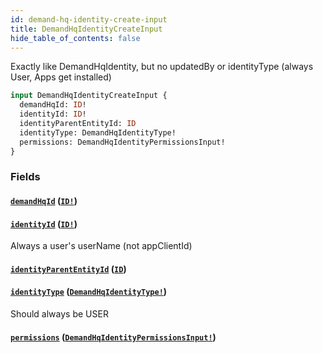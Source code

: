 ```yaml
---
id: demand-hq-identity-create-input
title: DemandHqIdentityCreateInput
hide_table_of_contents: false
---
```



Exactly like DemandHqIdentity, but no updatedBy or identityType (always User, Apps get installed)

```graphql
input DemandHqIdentityCreateInput {
  demandHqId: ID!
  identityId: ID!
  identityParentEntityId: ID
  identityType: DemandHqIdentityType!
  permissions: DemandHqIdentityPermissionsInput!
}
```


### Fields

#### [`demandHqId`](#) ([`ID!`](/demand/api/graphql-admin/reference/scalars/id))




#### [`identityId`](#) ([`ID!`](/demand/api/graphql-admin/reference/scalars/id))

Always a user's userName (not appClientId)


#### [`identityParentEntityId`](#) ([`ID`](/demand/api/graphql-admin/reference/scalars/id))




#### [`identityType`](#) ([`DemandHqIdentityType!`](/demand/api/graphql-admin/reference/enums/demand-hq-identity-type))

Should always be USER


#### [`permissions`](#) ([`DemandHqIdentityPermissionsInput!`](/demand/api/graphql-admin/reference/inputs/demand-hq-identity-permissions-input))







